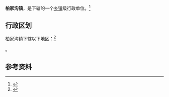 {{中国乡级行政区|21/01/24/106/000}}

'''柏家沟镇'''，是{{PRC admin/fullname|21/01/24/106/000|3}}下辖的一个[[乡镇|乡镇]]级行政单位。<ref>{{PRC admin/ref sgc|{{PRC admin/parent|21/01/24/106/000}}}}</ref>

== 行政区划 ==

柏家沟镇下辖以下地区：<ref>{{PRC admin/ref sgc|21/01/24/106/000}}</ref>

{{PRC admin/children|21/01/24/106/000}}。

== 参考资料 ==

{{reflist}}

{{行政区划小作品}}
{{PRC admin/navcat|21/01/24/106/000}}